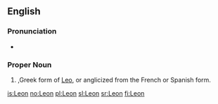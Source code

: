 {{see|leon|león|León|Léon}}

==English==


===Pronunciation===
*{{audio|en-us-leon.ogg|Audio (US)}}

===Proper Noun===
#{{given name|male|}},Greek form of [[Leo]], or anglicized from the French or Spanish form.

[[is:Leon]]
[[no:Leon]]
[[pl:Leon]]
[[sl:Leon]]
[[sr:Leon]]
[[fi:Leon]]